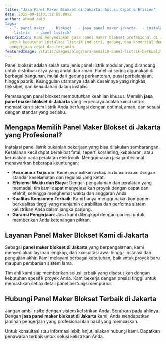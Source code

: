 ```yaml
---
title: "Jasa Panel Maker Blokset di Jakarta: Solusi Cepat & Efisien"
date: 2025-09-11T01:52:05.899Z
author: ahmad zaid
tags:
  - "- panel maker   - blokset   - jasa panel maker jakarta   - instalasi
    listrik   - panel listrik"
description: Kami menyediakan jasa panel maker blokset profesional di Jakarta
  untuk kebutuhan instalasi listrik industri, gedung, dan komersial dengan
  pengerjaan cepat dan terjamin.
featuredImage: /static/images/blog/cara-memilih-panel-listrik-berkualitas-untuk-rumah-dan-industri-2.webp
---
```

Panel blokset adalah salah satu jenis panel listrik modular yang dirancang untuk distribusi daya yang andal dan aman. Panel ini sering digunakan di berbagai bangunan, mulai dari gedung perkantoran, pusat perbelanjaan, hingga pabrik. Keunggulan utamanya adalah desainnya yang ringkas, fleksibel, dan kemudahan dalam instalasi.

Pemasangan panel blokset membutuhkan keahlian khusus. Memilih **jasa panel maker blokset di Jakarta** yang terpercaya adalah kunci untuk memastikan sistem listrik Anda berfungsi dengan optimal, aman, dan sesuai dengan standar yang berlaku.

## Mengapa Memilih Panel Maker Blokset di Jakarta yang Profesional?

Instalasi panel listrik bukanlah pekerjaan yang bisa dilakukan sembarangan. Kesalahan kecil dapat berakibat fatal, seperti korsleting, kebakaran, atau kerusakan pada peralatan elektronik. Menggunakan jasa profesional menawarkan beberapa keuntungan:

* **Keamanan Terjamin**: Kami memastikan setiap instalasi sesuai dengan standar keselamatan dan regulasi yang ketat.
* **Efisiensi Waktu dan Biaya**: Dengan pengalaman dan peralatan yang memadai, tim kami dapat menyelesaikan proyek dengan cepat dan efektif, sehingga menghemat waktu dan anggaran Anda.
* **Kualitas Komponen Terbaik**: Kami hanya menggunakan komponen berkualitas tinggi yang menjamin durabilitas dan performa sistem kelistrikan Anda dalam jangka panjang.
* **Garansi Pengerjaan**: Jasa kami dilengkapi dengan garansi untuk memberikan Anda ketenangan pikiran.

## Layanan Panel Maker Blokset Kami di Jakarta

Sebagai **panel maker blokset di Jakarta** yang berpengalaman, kami menyediakan layanan lengkap, dari konsultasi awal hingga instalasi dan pengujian akhir. Kami melayani berbagai kebutuhan, baik untuk proyek baru maupun pembaruan sistem lama.

Tim ahli kami siap memberikan solusi terbaik yang disesuaikan dengan kebutuhan spesifik proyek Anda. Kami bekerja dengan presisi tinggi untuk memastikan setiap detail panel berfungsi sempurna.

## Hubungi Panel Maker Blokset Terbaik di Jakarta

Jangan ambil risiko dengan sistem kelistrikan Anda. Serahkan pada ahlinya. Dengan **jasa panel maker blokset di Jakarta** kami, Anda mendapatkan jaminan pengerjaan yang profesional dan hasil yang memuaskan.

Untuk konsultasi atau informasi lebih lanjut, silakan hubungi kami. Dapatkan penawaran terbaik untuk solusi kelistrikan Anda.
